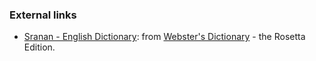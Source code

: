 === External links ===
*[http://www.websters-online-dictionary.org/definition/Sranan-english/ Sranan - English Dictionary]: from [http://www.websters-online-dictionary.org/ Webster's Dictionary] - the Rosetta Edition.